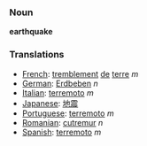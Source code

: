 ===Noun===
'''earthquake'''

===Translations===
*[[French]]: [[tremblement]] [[de]] [[terre]] ''m''
*[[German]]: [[Erdbeben]] ''n''
*[[Italian]]: [[terremoto]] ''m''
*[[Japanese]]: [[地震]]
*[[Portuguese]]: [[terremoto]] ''m''
*[[Romanian]]: [[cutremur]] ''n''
*[[Spanish]]: [[terremoto]] ''m''
